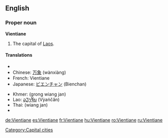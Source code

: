 {{wikipedia}}
==English==

===Proper noun===
'''Vientiane'''
# The capital of [[Laos]].

====Translations====
{{top}}
*{{trreq|Burmese}}
*Chinese: [[万象]] (wànxiàng)
*French: Vientiane
*Japanese: [[ビエンチャン]] (Bienchan)
{{mid}}
*Khmer: {{Khmr|[[ខេត្ត​វៀងច័ន្ទន៍]]}} (grong wiang jan)
*Lao: [[ວຽງຈັນ]] (Vẏaṅčân)
*Thai: {{Thai|[[เวียงจันทน์]]}} (wiang jan)
*{{trreq|Vietnamese}}
{{bottom}}

[[Category:Capital cities]]

[[de:Vientiane]]
[[es:Vientiane]]
[[fr:Vientiane]]
[[hu:Vientiane]]
[[ro:Vientiane]]
[[ru:Vientiane]]